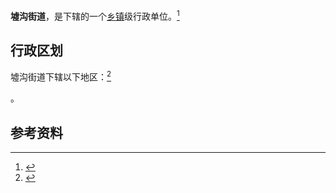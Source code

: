 {{中国乡级行政区|32/07/03/001/000}}

'''墟沟街道'''，是{{PRC admin/fullname|32/07/03/001/000|3}}下辖的一个[[乡镇|乡镇]]级行政单位。<ref>{{PRC admin/ref sgc|{{PRC admin/parent|32/07/03/001/000}}}}</ref>

== 行政区划 ==

墟沟街道下辖以下地区：<ref>{{PRC admin/ref sgc|32/07/03/001/000}}</ref>

{{PRC admin/children|32/07/03/001/000}}。

== 参考资料 ==

{{reflist}}

{{行政区划小作品}}
{{PRC admin/navcat|32/07/03/001/000}}